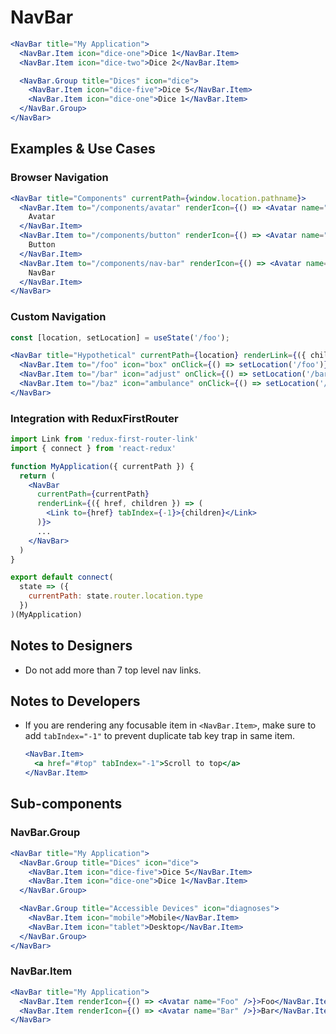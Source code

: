 
# NavBar

<Documenter component={NavBar}>

```jsx preview align=left
<NavBar title="My Application">
  <NavBar.Item icon="dice-one">Dice 1</NavBar.Item>
  <NavBar.Item icon="dice-two">Dice 2</NavBar.Item>

  <NavBar.Group title="Dices" icon="dice">
    <NavBar.Item icon="dice-five">Dice 5</NavBar.Item>
    <NavBar.Item icon="dice-one">Dice 1</NavBar.Item>
  </NavBar.Group>
</NavBar>
```

</Documenter>

## Examples & Use Cases

### Browser Navigation

```jsx preview align=left
<NavBar title="Components" currentPath={window.location.pathname}>
  <NavBar.Item to="/components/avatar" renderIcon={() => <Avatar name="Avatar" />}>
    Avatar
  </NavBar.Item>
  <NavBar.Item to="/components/button" renderIcon={() => <Avatar name="Button" />}>
    Button
  </NavBar.Item>
  <NavBar.Item to="/components/nav-bar" renderIcon={() => <Avatar name="NavBar" />}>
    NavBar
  </NavBar.Item>
</NavBar>
```

### Custom Navigation

```jsx preview align=left
const [location, setLocation] = useState('/foo');

<NavBar title="Hypothetical" currentPath={location} renderLink={({ children }) => children}>
  <NavBar.Item to="/foo" icon="box" onClick={() => setLocation('/foo')}>Foo</NavBar.Item>
  <NavBar.Item to="/bar" icon="adjust" onClick={() => setLocation('/bar')}>Bar</NavBar.Item>
  <NavBar.Item to="/baz" icon="ambulance" onClick={() => setLocation('/baz')}>Baz</NavBar.Item>
</NavBar>
```

### Integration with ReduxFirstRouter

```jsx
import Link from 'redux-first-router-link'
import { connect } from 'react-redux'

function MyApplication({ currentPath }) {
  return (
    <NavBar
      currentPath={currentPath}
      renderLink={({ href, children }) => (
        <Link to={href} tabIndex={-1}>{children}</Link>
      )}>
      ...
    </NavBar>
  )
}

export default connect(
  state => ({
    currentPath: state.router.location.type
  })
)(MyApplication)
```


## Notes to Designers

- Do not add more than 7 top level nav links.

## Notes to Developers

- If you are rendering any focusable item in `<NavBar.Item>`, make
  sure to add `tabIndex="-1"` to prevent duplicate tab key trap in same item.

  ```jsx
  <NavBar.Item>
    <a href="#top" tabIndex="-1">Scroll to top</a>
  </NavBar.Item>
  ```

## Sub-components

### NavBar.Group

<Documenter component={NavBar.Group} sub>

```jsx preview align=left
<NavBar title="My Application">
  <NavBar.Group title="Dices" icon="dice">
    <NavBar.Item icon="dice-five">Dice 5</NavBar.Item>
    <NavBar.Item icon="dice-one">Dice 1</NavBar.Item>
  </NavBar.Group>

  <NavBar.Group title="Accessible Devices" icon="diagnoses">
    <NavBar.Item icon="mobile">Mobile</NavBar.Item>
    <NavBar.Item icon="tablet">Desktop</NavBar.Item>
  </NavBar.Group>
</NavBar>
```

</Documenter>

### NavBar.Item

<Documenter component={NavBar.Item} sub>

```jsx preview align=left
<NavBar title="My Application">
  <NavBar.Item renderIcon={() => <Avatar name="Foo" />}>Foo</NavBar.Item>
  <NavBar.Item renderIcon={() => <Avatar name="Bar" />}>Bar</NavBar.Item>
</NavBar>
```

</Documenter>
